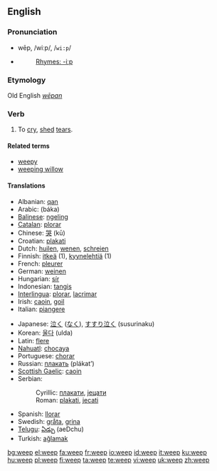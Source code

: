 ==English==

===Pronunciation===
*wēp, /wiːp/, /<tt>wi:p</tt>/
*{{audio|en-us-weep.ogg|Audio (US)}}
*:[[Rhymes:English:-iːp|Rhymes: -iːp]]

===Etymology===
Old English ''[[wēpan]]''

===Verb===
{{en-verb|weeps|weeping|wept|wept}}

# To [[cry]], [[shed]] [[tear]]s.

====Related terms====
*[[weepy]]
*[[weeping willow]]

====Translations====
{{top}}
*Albanian: [[qan]]
*Arabic: {{ARchar|[[بكى]]}} (báka)
*[[Balinese]]: [[ngeling]]
*[[Catalan]]: [[plorar]]
*Chinese: [[哭]] (kū)
*Croatian: [[plakati]]
*Dutch: [[huilen]], [[wenen]], [[schreien]]
*Finnish: [[itkeä]] (1), [[kyynelehtiä]] (1)
*French: [[pleurer]]
*German: [[weinen]]
*Hungarian: [[sír]]
*Indonesian: [[tangis]]
*[[Interlingua]]: [[plorar]], [[lacrimar]]
*Irish: [[caoin]], [[goil]]
*Italian: [[piangere]]
{{mid}}
*Japanese: [[泣く]] ([[なく]]), [[すすり泣く]] (susurinaku)
*Korean: [[울다]] (ulda)
*Latin: [[flere]]
*[[Nahuatl]]: [[chocaya]]
*Portuguese: [[chorar]]
*Russian: [[плакать]] (plákat’)
*[[Scottish Gaelic]]: [[caoin#Scottish Gaelic|caoin]]
*Serbian:
*:Cyrillic: [[плакати]], [[јецати]]
*:Roman: [[plakati]], [[jecati]]
*Spanish: [[llorar]]
*Swedish: [[gråta]], [[grina]]
*[[Telugu]]: [[ఏడ్చు]] (aeDchu)
*Turkish: [[ağlamak]]
{{bottom}}

[[bg:weep]]
[[el:weep]]
[[fa:weep]]
[[fr:weep]]
[[io:weep]]
[[id:weep]]
[[it:weep]]
[[ku:weep]]
[[hu:weep]]
[[pl:weep]]
[[fi:weep]]
[[ta:weep]]
[[te:weep]]
[[vi:weep]]
[[uk:weep]]
[[zh:weep]]